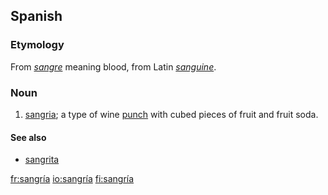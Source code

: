{{see|sangria}}
==Spanish==

===Etymology===
From ''[[sangre]]'' meaning blood, from Latin ''[[sanguine]]''.

===Noun===
{{es-noun-f}}

# [[sangria]]; a type of wine [[punch]] with cubed pieces of fruit and fruit soda.

====See also====
*[[sangrita]] {{f}}

[[fr:sangría]]
[[io:sangría]]
[[fi:sangría]]